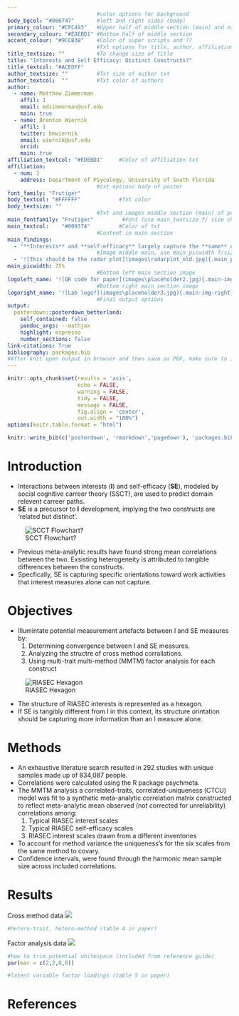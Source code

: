 ```yaml
---
                            #color options for background
body_bgcol: "#006747"       #left and right sides (body)
primary_colour: "#CFC493"   #Upper half of middle section (main) and names
secondary_colour: "#EDEBD1" #Bottom half of middle section
accent_colour: "#9CCB3B"    #Color of super scripts and ??
                            #Txt options for title, author, affiliation, etc.
title_textsize: ""          #To change size of title 
title: "Interests and Self Efficacy: Distinct Constructs?"
title_textcol: "#ACEDFF"
author_textsize: ""         #Txt size of author txt
author_textcol:  ""         #Txt color of authors
author:
  - name: Matthew Zimmerman
    affil: 1
    email: mdzimmerman@usf.edu
    main: true
  - name: Brenton Wiernik
    affil: 1
    twitter: bmwiernik
    email: wiernik@usf.edu
    orcid: 
    main: true
affiliation_textcol: "#EDEBD1"     #Color of affiliation txt
affiliation:
  - num: 1
    address: Department of Psycology, University of South Florida
                            #txt options body of poster 
font_family: "Frutiger" 
body_textcol: "#FFFFFF"            #Txt color
body_textsize: ""
                            #Txt and images middle section (main) of posterSchoolbell
main_fontfamily: "Frutiger"         #Font (use main_textsize f/ size change)
main_textcol:    "#009374"         #Color of txt 
                            #Content in main section
main_findings:
  - "**Interests** and **self-efficacy** largely capture the **same** underlying attitudes toward work tasks." 
                            #Image middle main, use main_picwidth f/size
  - '![This should be the radar plot](images\radarplot_old.jpg){.main_pic}'
main_picwidth: 75%
                            #Bottom left main section image
logoleft_name: '![QR code for paper](images\placeholder2.jpg){.main-img-left}'    
                            #Bottom right main section image 
logoright_name: '![Lab logo?](images\placeholder3.jpg){.main-img-right}' 
                            #Final output options
output: 
  posterdown::posterdown_betterland: 
    self_contained: false
    pandoc_args: --mathjax
    highlight: espresso
    number_sections: false
link-citations: True
bibliography: packages.bib 
#After knit open output in browser and then save as PDF, make sure to include background graphics. output directly to pdf is sus.
---
```


```r
knitr::opts_chunk$set(results = 'asis',
                      echo = FALSE,
                      warning = FALSE,
                      tidy = FALSE,
                      message = FALSE,
                      fig.align = 'center',
                      out.width = "100%")
options(knitr.table.format = "html") 
```


```r
knitr::write_bib(c('posterdown', 'rmarkdown','pagedown'), 'packages.bib')
```

# Introduction

- Interactions between interests (**I**) and self-efficacy (**SE**), modeled by social cognitive carreer theory (SSCT), are used to predict domain relevent carreer paths. 
- **SE** is a precursor to **I** development, implying the two constructs are ‘related but distinct’. 

![SCCT Flowchart?](images\placeholder4.jpg)

- Previous meta-analytic results have found strong mean correlations between the two. Exsisting heterogeneity is attributed to tangible differences between the constructs. 
- Specfically, SE is capturing specific orientations toward work activities that interest measures alone can not capture.

# Objectives

- Illumintate potential measurement artefacts between I and SE measures by: 
   1. Determining convergence between I and SE measures. 
   2. Analyzing the structre of cross method corrallations.
   3. Using multi-trait multi-method (MMTM) factor analysis for each construct

![RIASEC Hexagon](images\placeholder5.jpg)

- The structure of RIASEC interests is represented as a hexagon.
- If SE is tangibly different from I in this context, its structure orintation should be capturing more information than an I measure alone. 

# Methods

- An exhaustive literature search resulted in 292 studies with unique samples made up of 834,087 people. 
- Correlations were calculated using the R package psychmeta. 
- The MMTM analysis a correlated-traits, correlated-uniqueness (CTCU) model was fit to a synthetic meta-analytic correlation matrix constructed to reflect meta-analytic mean observed (not corrected for unreliability) correlations among:
   1. Typical RIASEC interest scales
   2. Typical RIASEC self-efficacy scales
   3. RIASEC interest scales drawn from a different inventories
- To account for method variance the uniqueness's for the six scales from the same method to covary.
- Confidence intervals, were found through the harmonic mean sample size across included correlations.


# Results

Cross method data
![](images\placeholder4.jpg)

```r
#hetero-trait, hetero-method (table 4 in paper)
```

Factor analysis data
![](images\placeholder5.jpg)

```r
#how to trim potential whitespace (included from reference guide)
par(mar = c(2,2,0,0))

#latent variable factor loadings (table 5 in paper)
```


# References